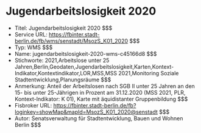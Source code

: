 # Jugendarbeitslosigkeit 2020
- Titel: Jugendarbeitslosigkeit 2020 $$$
- Service URL: https://fbinter.stadt-berlin.de/fb/wms/senstadt/MsozS_K01_2020 $$$
- Typ: WMS $$$
- Name: jugendarbeitslosigkeit-2020-wms-c45166d8 $$$
- Stichworte: 2021,Arbeitslose unter 25 Jahren,Berlin,Geodaten,Jugendarbeitslosigkeit,Karten,Kontext-Indikator,Kontextindikator,LOR,MSS,MSS 2021,Monitoring Soziale Stadtentwicklung,Planungsräume $$$
- Anmerkung: Anteil der Arbeitslosen nach SGB II unter 25 Jahren an den 15- bis unter 25-Jährigen in Prozent am 31.12.2020 (MSS 2021, PLR, Kontext-Indikator: K 01), Karte mit äquidistanter Gruppenbildung $$$
- Fisbroker URL: https://fbinter.stadt-berlin.de/fb?loginkey=showMap&mapId=MsozS_K01_2020@senstadt $$$
- Autor: Senatsverwaltung für Stadtentwicklung, Bauen und Wohnen Berlin $$$

